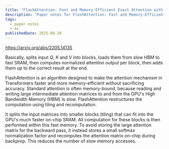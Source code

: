 ```yaml
---
title: "FlashAttention: Fast and Memory-Efficient Exact Attention with IO-Awareness | Paper Notes"
description: "Paper notes for FlashAttention: Fast and Memory-Efficient Exact Attention with IO-Awareness."
tags:
  - paper-notes
  - ai
publishedDate: 2025-08-28
---
```


https://arxiv.org/abs/2205.14135

Basically, splits input $Q$, $K$ and $V$ into blocks, loads them from slow HBM to fast SRAM, then computes normalized attention output per block, then adds them up to the correct result at the end.

FlashAttention is an algorithm designed to make the attention mechanism in Transformers faster and more memory-efficient without sacrificing accuracy.
Standard attention is often memory-bound, because reading and writing large intermediate attention matrices to and from the GPU's High Bandwidth Memory (HBM) is slow.
FlashAttention restructures the computation using tiling and recomputation.

It splits the input matrices into smaller blocks (tiling) that can fit into the GPU's much faster on-chip SRAM.
All computation for these blocks is then performed within this fast memory.
To avoid storing the large attention matrix for the backward pass, it instead stores a small softmax normalization factor and recomputes the attention matrix on-chip during backprop.
This reduces the number of slow memory accesses.
